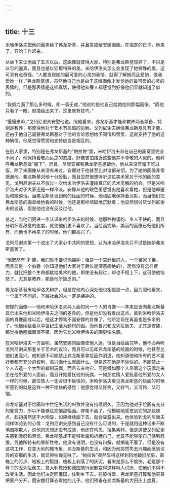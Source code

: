 ```yaml
---
---
---
```

title: 十三
---



米哈伊洛夫把他的画卖给了弗龙斯基，并且答应给安娜画像。在指定的日子，他来了，开始工作起来。

从坐下来让他画了五次以后，这画像就使得大家，特别是弗龙斯基惊异了，不只是以它的逼真，而且也是以它那特殊的美。米哈伊洛夫怎么会发现了她特殊的美，这可真有点奇怪。“人要发现她的最可爱的心灵的表情，就得了解她而且爱她，像我爱她一样，”弗龙斯基想，虽然他自己也是由于这幅画像才发觉她的最可爱的心灵的表情的。但是那表情是这样真切，使得他和旁人都感觉到好像他们早就知道了似的。

“我努力画了那么多时候，却一事无成，”他说的是他自己给她绘的那幅画像。“而他只看了一眼，就描绘出来了。这里就有技巧。”

“慢慢来嘛，”戈列尼谢夫安慰他说。照他看来，弗龙斯基才能和教养两者兼备，特别是教养，那使得他对于艺术有高超的见解。戈列尼谢夫确信弗龙斯基具有才能，还由于他自己需要弗龙斯基对于他的言论思想给予同情和赞赏，这就支持了他的这种确信，他感觉得赞赏和支持应当是相互的。

在别人家里，特别是在弗龙斯基的“帕拉佐”里，米哈伊洛夫和在自己的画室里完全不同了。他保持着敬而远之的态度，好像害怕接近这些他并不尊敬的人似的。他称呼弗龙斯基做“阁下”，而且，尽管安娜和弗龙斯基邀请他，他从来没有留下吃过饭，除了来画像从来没有来过。安娜对于他甚至比对谁都亲切，为了她的画像非常感谢他。弗龙斯基对他十分殷勤，而且显然很想听听这位美术家对于他的画的意见。戈列尼谢夫从不放过一次给米哈伊洛夫灌输真正的艺术见解的机会。但是米哈伊洛夫对于大家还是一样冷淡。安娜从他的眼色里感觉出他喜欢看她，但是他却避免和她谈话。当弗龙斯基谈到他的绘画的时候，他顽固地保持着沉默，而当他们把弗龙斯基的画拿给他看的时候，他还是那样顽固地沉默着；他显然很讨厌戈列尼谢夫的谈话，但是他也没有反驳过他。

总之，当他们更进一步认识米哈伊洛夫的时候，他那种拘谨的、令人不快的、而且分明怀着敌意的态度，就使他们更不喜欢了。当绘画完毕，美丽的画像已归他们所有，而他也不再来了的时候，他们都高兴了。

戈列尼谢夫第一个说出了大家心中共同的思想，认为米哈伊洛夫只不过是嫉妒弗龙斯基罢了。

“他既然有·才·能，我们就不要说他嫉妒；但是一个宫廷里的人，一个富家子弟，而且又是一个伯爵（你知道他们大家对于爵位是深恶痛绝的），居然没有怎样费力，就比把整个生命都献给美术的他，即使没有超过，却也不相上下，这可使他恼怒了。尤其是教养，那是他所缺乏的。”

弗龙斯基替米哈伊洛夫辩护，但是在他内心深处他也相信这一点，因为照他看来，一个属于不同的、下层社会的人一定是嫉妒的。

安娜的画像——他和米哈伊洛夫两人画的同一个人的肖像——本来应该向弗龙斯基显示出来他和米哈伊洛夫之间的差异的，但是他却没有看出这点。直到米哈伊洛夫画的肖像画成以后，他这才停笔不画安娜的肖像了，他断定现在再画也是多余的了。他继续绘着以中世纪生活为题材的画。而他自己和戈列尼谢夫，尤其是安娜，都觉得他那幅画很不错，因为它比米哈伊洛夫的画更像名画。

在米哈伊洛夫一方面呢，虽然安娜的画像使他入迷，但是当绘画完毕，他不必再听戈列尼谢夫那套关于艺术的议论，而且可以忘却弗龙斯基的绘画的时候，他甚至比他们更高兴。他知道不可能禁止弗龙斯基拿绘画作消遣，他知道他和所有的艺术爱好者都有充分的权利，高兴画什么就画什么，但是这在他是不愉快的。不能禁止一个人去造一个大型的蜡制玩偶，而且去亲吻它。可是假如那个人带着这个玩偶走来坐在他所爱的人面前，而且开始爱抚他的玩偶，一如那位情人爱抚着他所爱的女人一样的时候，那位情人一定会很不愉快的。米哈伊洛夫看见弗龙斯基的绘画的时候所感到的就是这样一种不愉快的感觉：他感觉得又好笑，又好气，又可怜，又可恼。

弗龙斯基对于绘画和中世纪生活的兴致并没有持续很久。正因为他对于绘画有充分的鉴赏力，所以不能够绘完他那幅画。停笔不画了。他模糊地感觉到它的那些缺点，起初虽然还不大明显，如果继续画下去，就会显露出来。他体验到戈列尼谢夫同样体验到的心情：戈列尼谢夫感到自己没有什么可说的，于是就用这种话来不断地自欺欺人，说他的思想还没有成熟，他还在构思，搜集素材。但是这使戈列尼谢夫感到激怒和苦恼，弗龙斯基却不能够欺骗和折磨自己，尤其不能够使自己感到怨恨。凭他所特有的果断性格，他没有说明，也没有辩解，就搁笔不画了。但是没有这项工作，在意大利的城市里，弗龙斯基的生活，和因为他突然失去兴趣而感到诧异的安那的生活，就显得枯燥无味了。“帕拉佐”突然显得这样刺目地破旧肮脏，窗帷上的污点、地板上的裂缝、檐板上剥落了的灰泥，看来是那么不愉快，老是那个样子的戈列尼谢夫、意大利教授和德国旅行家都变得这样叫人讨厌，使他们不得不改变生活。因此他们决定回俄国，住到乡下去。在彼得堡，弗龙斯基打算和他哥哥把家产分开，而安娜打算去看她的儿子。他们预备在弗龙斯基的大田庄上度夏。